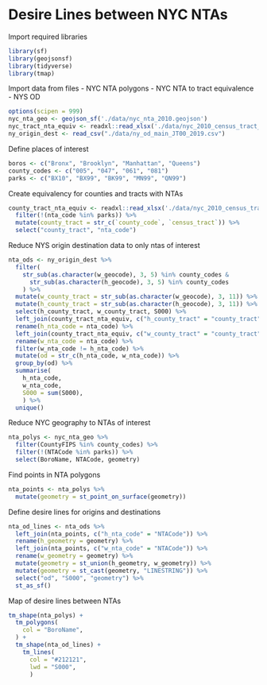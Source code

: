 # Desire Lines between NYC NTAs

Import required libraries
```r
library(sf)
library(geojsonsf)
library(tidyverse)
library(tmap)
```

Import data from files
- NYC NTA polygons
- NYC NTA to tract equivalence
- NYS OD 
```r
options(scipen = 999)
nyc_nta_geo <- geojson_sf('./data/nyc_nta_2010.geojson')
nyc_tract_nta_equiv <- readxl::read_xlsx('./data/nyc_2010_census_tract_nta_equiv.xlsx')
ny_origin_dest <- read_csv("./data/ny_od_main_JT00_2019.csv")
```

Define places of interest
```r
boros <- c("Bronx", "Brooklyn", "Manhattan", "Queens")
county_codes <- c("005", "047", "061", "081")
parks <- c("BX10", "BX99", "BK99", "MN99", "QN99")
```

Create equivalency for counties and tracts with NTAs
```r
county_tract_nta_equiv <- readxl::read_xlsx('./data/nyc_2010_census_tract_nta_equiv.xlsx') %>%
  filter(!(nta_code %in% parks)) %>%
  mutate(county_tract = str_c(`county_code`, `census_tract`)) %>%
  select("county_tract", "nta_code")
```

Reduce NYS origin destination data to only ntas of interest
```r
nta_ods <- ny_origin_dest %>%
  filter(
    str_sub(as.character(w_geocode), 3, 5) %in% county_codes &
      str_sub(as.character(h_geocode), 3, 5) %in% county_codes
    ) %>%
  mutate(w_county_tract = str_sub(as.character(w_geocode), 3, 11)) %>%
  mutate(h_county_tract = str_sub(as.character(h_geocode), 3, 11)) %>%
  select(h_county_tract, w_county_tract, S000) %>%
  left_join(county_tract_nta_equiv, c("h_county_tract" = "county_tract")) %>%
  rename(h_nta_code = nta_code) %>%
  left_join(county_tract_nta_equiv, c("w_county_tract" = "county_tract")) %>%
  rename(w_nta_code = nta_code) %>%
  filter(w_nta_code != h_nta_code) %>%
  mutate(od = str_c(h_nta_code, w_nta_code)) %>%
  group_by(od) %>%
  summarise(
    h_nta_code,
    w_nta_code,
    S000 = sum(S000),
    ) %>%
  unique()
```

Reduce NYC geography to NTAs of interest
```r
nta_polys <- nyc_nta_geo %>%
  filter(CountyFIPS %in% county_codes) %>%
  filter(!(NTACode %in% parks)) %>%
  select(BoroName, NTACode, geometry)
```

Find points in NTA polygons
```r
nta_points <- nta_polys %>%
  mutate(geometry = st_point_on_surface(geometry))
```

Define desire lines for origins and destinations
```r
nta_od_lines <- nta_ods %>%
  left_join(nta_points, c("h_nta_code" = "NTACode")) %>%
  rename(h_geometry = geometry) %>%
  left_join(nta_points, c("w_nta_code" = "NTACode")) %>%
  rename(w_geometry = geometry) %>%
  mutate(geometry = st_union(h_geometry, w_geometry)) %>%
  mutate(geometry = st_cast(geometry, "LINESTRING")) %>%
  select("od", "S000", "geometry") %>%
  st_as_sf()
```

Map of desire lines between NTAs
```r
tm_shape(nta_polys) +
  tm_polygons(
    col = "BoroName",
  ) +
  tm_shape(nta_od_lines) +
    tm_lines(
      col = "#212121",
      lwd = "S000",
      )
```